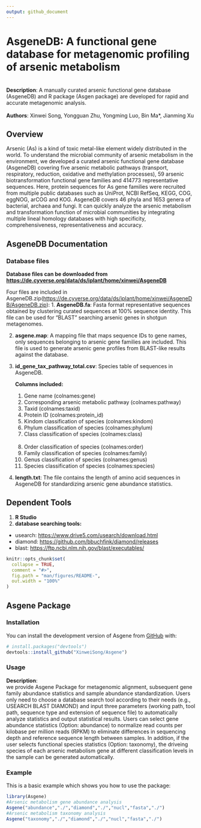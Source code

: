 ```yaml
---
output: github_document
---
```

# AsgeneDB: A functional gene database for metagenomic profiling of arsenic metabolism
<br> **Description**: A manually curated arsenic functional gene database (AsgeneDB) and R package (Asgen package) are developed for rapid and accurate metagenomic analysis.<br> 
<br> **Authors**: Xinwei Song, Yongguan Zhu, Yongming Luo, Bin Ma*, Jianming Xu <br> 

## Overview
Arsenic (As) is a kind of toxic metal-like element widely distributed in the world. To understand the microbial community of arsenic metabolism in the environment, we developed a curated arsenic functional gene database (AsgeneDB) covering five arsenic metabolic pathways (transport, respiratory, reduction, oxidative and methylation processes), 59 arsenic biotransformation functional gene families and 414773 representative sequences. Here, protein sequences for As gene families were recruited from multiple public databases such as UniProt, NCBI RefSeq, KEGG, COG, eggNOG, arCOG and KOG. AsgeneDB covers 46 phyla and 1653 genera of bacterial, archaea and fungi. It can quickly analyze the arsenic metabolism and transformation function of microbial communities by integrating multiple lineal homology databases with high specificity, comprehensiveness, representativeness and accuracy.

## AsgeneDB Documentation
### Database files
**Database files can be downloaded from <https://de.cyverse.org/data/ds/iplant/home/xinwei/AsgeneDB>**

Four files are included in AsgeneDB.zip(<https://de.cyverse.org/data/ds/iplant/home/xinwei/AsgeneDB/AsgeneDB.zip>):
1. **AsgeneDB.fa**: Fasta format representative sequences obtained by clustering curated sequences at 100% sequence identity. This file can be used for "BLAST" searching arsenic genes in shotgun metagenomes.

2. **asgene.map**: A mapping file that maps sequence IDs to gene names, only sequences belonging to arsenic gene families are included. This file is used to generate arsenic gene profiles from BLAST-like results against the database.

3. **id_gene_tax_pathway_total.csv**: Species table of sequences in AsgeneDB. <br>

   **Columns included:**<br> 
   1. Gene name (colnames:gene) <br> 
   2. Corresponding arsenic metabolic pathway  (colnames:pathway) <br> 
   3. Taxid (colnames:taxid) <br> 
   4. Protein ID (colnames:protein_id) <br> 
   5. Kindom classification of species (colnames:kindom) <br> 
   6. Phylum classification of species (colnames:phylum) <br> 
   7. Class classification of species (colnames:class) <br>  
   8. Order classification of species (colnames:order) <br> 
   9. Family classification of species (colnames:family) <br> 
   10. Genus classification of species (colnames:genus) <br> 
   11. Species classification of species (colnames:species) <br> 

4. **length.txt**: The file contains the length of amino acid sequences in AsgeneDB for standardizing arsenic gene abundance statistics.

## Dependent Tools
1. **R Studio**
2. **database searching tools:**<br> 
* usearch: <https://www.drive5.com/usearch/download.html>
* diamond: <https://github.com/bbuchfink/diamond/releases>
* blast: <https://ftp.ncbi.nlm.nih.gov/blast/executables/>

<!-- README.md is generated from README.Rmd. Please edit that file -->

```r
knitr::opts_chunk$set(
  collapse = TRUE,
  comment = "#>",
  fig.path = "man/figures/README-",
  out.width = "100%"
)
```

## Asgene Package

### Installation 

You can install the development version of Asgene from [GitHub](https://github.com/) with:

``` r
# install.packages("devtools")
devtools::install_github("XinweiSong/Asgene")
```
### Usage
**Description**:<br> 
we provide Asgene Package for metagenomic alignment, subsequent gene family abundance statistics and sample abundance standardization. Users only need to choose a database search tool according to their needs (e.g., USEARCH BLAST DIAMOND) and input three parameters (working path, tool path, sequence type and extension of sequence file) to automatically analyze statistics and output statistical results. Users can select gene abundance statistics (Option: abundance) to normalize read counts per kilobase per million reads (RPKM) to eliminate differences in sequencing depth and reference sequence length between samples. In addition, if the user selects functional species statistics (Option: taxonomy), the driveing species of each arsenic metabolism gene at different classification levels in the sample can be generated automatically. 


### Example

This is a basic example which shows you how to use the package:
``` r
library(Asgene)
#Arsenic metabolism gene abundance analysis
Asgene("abundance","./","diamond","./","nucl","fasta","./")
#Arsenic metabolism taxonomy analysis
Asgene("taxonomy","./","diamond","./","nucl","fasta","./")
``` 
